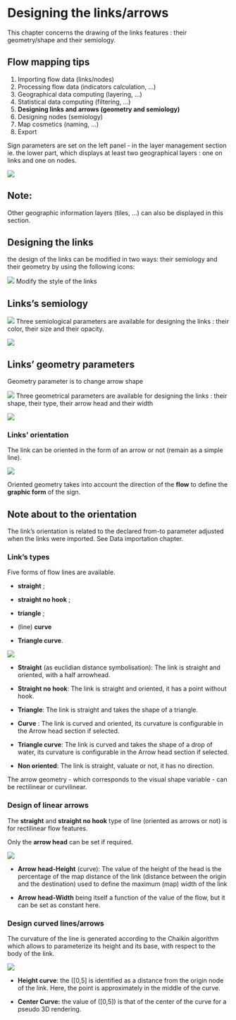 # Designing the links/arrows

This chapter concerns the drawing of the links features : their geometry/shape and their semiology.

::: {.callout-tip appearance="simple"}
## Flow mapping tips

1.  Importing flow data (links/nodes)
2.  Processing flow data (indicators calculation, ...)
3.  Geographical data computing (layering, ...)
4.  Statistical data computing (filtering, ...)
5.  **Designing links and arrows (geometry and semiology)**
6.  Designing nodes (semiology)
7.  Map cosmetics (naming, ...)
8.  Export
:::

Sign parameters are set on the left panel - in the layer management section ie. the lower part, which displays at least two geographical layers : one on links and one on nodes.

![](images/geom_panel_flowsigns.png)

::: callout-note
## Note:

Other geographic information layers (tiles, ...) can also be displayed in this section.
:::

## Designing the links

the design of the links can be modified in two ways: their semiology and their geometry by using the following icons:

![](./images/Icon_links_geom.png) Modify the style of the links

## Links's semiology

![](images/Buton_action_semio.png) Three semiological parameters are available for designing the links : their color, their size and their opacity.

![](./images/Links_change_style.png)

## Links' geometry parameters

Geometry parameter is to change arrow shape

![](images/Buton_action_geom.png) Three geometrical parameters are available for designing the links : their shape, their type, their arrow head and their width

![](images/Design_links_arrows.png)

### Links' orientation

The link can be oriented in the form of an arrow or not (remain as a simple line).

![](images/geom_add_links_geometry1.png)

Oriented geometry takes into account the direction of the **flow** to define the **graphic form** of the sign.

::: {.callout-note appearance="simple"}
## Note about to the orientation

The link's orientation is related to the declared from-to parameter adjusted when the links were imported. See Data importation chapter.
:::

### **Link's types** 

Five forms of flow lines are available.

-   **straight** ;

-   **straight no hook** ;

-   **triangle** ;

-   (line) **curve**

-   **Triangle curve**.

![](images/Links_geom.png)

-   **Straight** (as euclidian distance symbolisation): The link is straight and oriented, with a half arrowhead.

-   **Straight no hook**: The link is straight and oriented, it has a point without hook.

-   **Triangle**: The link is straight and takes the shape of a triangle.

-   **Curve** : The link is curved and oriented, its curvature is configurable in the Arrow head section if selected.

-   **Triangle curve**: The link is curved and takes the shape of a drop of water, its curvature is configurable in the Arrow head section if selected.

-   **Non oriented**: The link is straight, valuate or not, it has no direction.

The arrow geometry - which corresponds to the visual shape variable - can be rectilinear or curvilinear.

### Design of linear arrows

The **straight** and **straight no hook** type of line (oriented as arrows or not) is for rectilinear flow features.

Only the **arrow head** can be set if required.

![](images/geom_add_links_straight.png)

-   **Arrow head-Height** (curve): The value of the height of the head is the percentage of the map distance of the link (distance between the origin and the destination) used to define the maximum (map) width of the link

-   **Arrow head-Width** being itself a function of the value of the flow, but it can be set as constant here.

### Design curved lines/arrows

The curvature of the line is generated according to the Chaikin algorithm which allows to parameterize its height and its base, with respect to the body of the link.

![](images/Add_links_curve_arrow.png){fig-align="left"}

-   **Height curve**: the (\[0,5\] is identified as a distance from the origin node of the link. Here, the point is approximately in the middle of the curve.

-   **Center Curve:** the value of (\[0,5\]) is that of the center of the curve for a pseudo 3D rendering.
